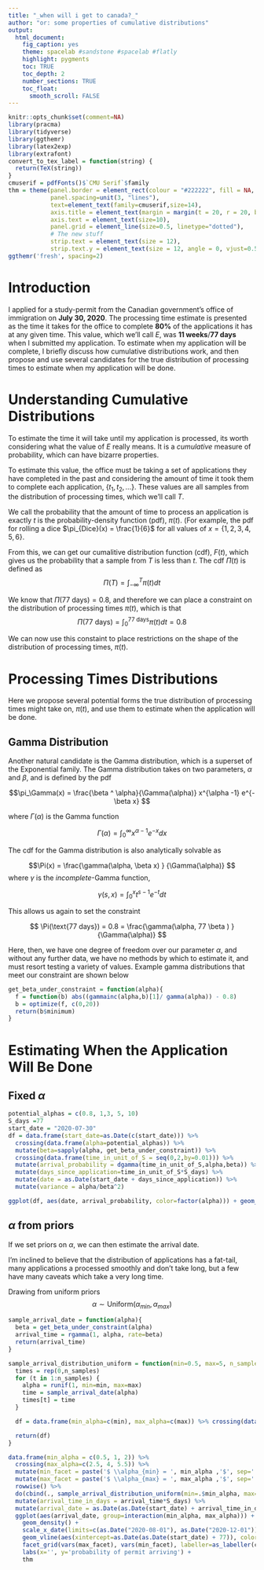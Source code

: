 ```yaml
---
title: "_when will i get to canada?_"
author: "or: some properties of cumulative distributions"
output:
  html_document:
    fig_caption: yes
    theme: spacelab #sandstone #spacelab #flatly
    highlight: pygments
    toc: TRUE
    toc_depth: 2
    number_sections: TRUE
    toc_float:
      smooth_scroll: FALSE
---
```


```r
knitr::opts_chunk$set(comment=NA)
library(pracma)
library(tidyverse)
library(ggthemr)
library(latex2exp)
library(extrafont)
convert_to_tex_label = function(string) {
  return(TeX(string))
}
cmuserif = pdfFonts()$`CMU Serif`$family
thm = theme(panel.border = element_rect(colour = "#222222", fill = NA, size=0.75),
            panel.spacing=unit(3, "lines"),
            text=element_text(family=cmuserif,size=14),
            axis.title = element_text(margin = margin(t = 20, r = 20, b = 0, l = 0)),
            axis.text = element_text(size=10),
            panel.grid = element_line(size=0.5, linetype="dotted"),
            # The new stuff
            strip.text = element_text(size = 12),
            strip.text.y = element_text(size = 12, angle = 0, vjust=0.5))
ggthemr('fresh', spacing=2)
```


# Introduction {#sec:intro}

I applied for a study-permit from the Canadian government's office of immigration on **July 30, 2020**. The processing time estimate is presented as the time it takes for the office to complete **80%** of the applications it has at any given time.
This value, which we'll call $E$, was **11 weeks**/**77 days** when I submitted my application. To estimate when my application will be complete, I briefly discuss how cumulative distributions work, and then propose and use several candidates for the true distribution of processing times to estimate when my application will be done.


# Understanding Cumulative Distributions {#sec:cumul}

To estimate the time it will take until my application is processed, its worth considering what the value of $E$ really means. It is a _cumulative_ measure of probability, which can have bizarre properties.

To estimate this value, the office must be taking a set of applications they have completed in the past and considering the amount of time it took them to complete each application, $\{t_1, t_2, \dots \}$. These values are all samples from the distribution of processing times, which we'll call $T$.

We call the probability that the amount of time to process an application is exactly $t$ is the probability-density function (pdf), $\pi(t)$. (For example, the pdf for rolling a dice $\pi_{Dice}(x) = \frac{1}{6}$ for all values of $x = \{1,2,3,4,5,6\}$.

From this, we can get our cumalitive distribution function (cdf), $F(t)$, which gives us the probability that a sample from $T$ is less than $t$. The cdf $\Pi(t)$ is defined as $$\Pi(T) = \int_{-\infty}^T \pi(t) dt$$


We know that $\Pi(\text{77 days}) = 0.8$, and therefore we can place a constraint on the distribution of processing times $\pi(t)$, which is that
$$\Pi(\text{77 days}) = \int_{0}^{77 \ \text{days}} \pi(t) dt   = 0.8$$

We can now use this constaint to place restrictions on the shape of the distribution of processing times, $\pi(t)$.

# Processing Times Distributions {#sec:proc}

Here we propose several potential forms the true distribution of processing times might take on, $\pi(t)$, and use them to estimate when the application will be done.

## Gamma Distribution

Another natural candidate is the Gamma distribution, which is a superset of the Exponential family. The Gamma distribution takes on two parameters,
$\alpha$ and $\beta$, and is defined by the pdf

$$\pi_\Gamma(x) = \frac{\beta ^ \alpha}{\Gamma(\alpha)} x^{\alpha -1} e^{-\beta x} $$

where $\Gamma(\alpha)$ is the Gamma function

$$\Gamma(\alpha) = \int_0^\infty x^{\alpha-1} e^{-x} dx$$

The cdf for the Gamma distribution is also analytically solvable as

$$\Pi(x) = \frac{\gamma(\alpha, \beta x) } {\Gamma(\alpha)} $$
where $\gamma$ is the _incomplete_-Gamma function,

$$\gamma(s,x) = \int_0^x t^{s-1} e^{-t} dt$$

This allows us again to set the constraint

$$ \Pi(\text{77 days}) = 0.8 = \frac{\gamma(\alpha, 77 \beta ) } {\Gamma(\alpha)}  $$

Here, then, we have one degree of freedom over our parameter $\alpha$, and without any further data, we have no methods by which to estimate it, and must resort testing a variety of values. Example gamma distributions that meet our constraint are shown below



```r
get_beta_under_constraint = function(alpha){
  f = function(b) abs((gammainc(alpha,b)[1]/ gamma(alpha)) - 0.8)
  b = optimize(f, c(0,20))
  return(b$minimum)
}
```



# Estimating When the Application Will Be Done {#sec:estim}

## Fixed $\alpha$
```r
potential_alphas = c(0.8, 1,3, 5, 10)
S_days =77
start_date = "2020-07-30"
df = data.frame(start_date=as.Date(c(start_date))) %>%
  crossing(data.frame(alpha=potential_alphas)) %>%
  mutate(beta=sapply(alpha, get_beta_under_constraint)) %>%
  crossing(data.frame(time_in_unit_of_S = seq(0,2,by=0.01))) %>%
  mutate(arrival_probability = dgamma(time_in_unit_of_S,alpha,beta)) %>%
  mutate(days_since_application=time_in_unit_of_S*S_days) %>%
  mutate(date = as.Date(start_date + days_since_application)) %>%
  mutate(variance = alpha/beta^2)

ggplot(df, aes(date, arrival_probability, color=factor(alpha))) + geom_line() + thm + labs(x='', y='probability of permit arriving', color=TeX('$\\alpha$'))
```


## $\alpha$ from priors


If we set priors on $\alpha$, we can then estimate the arrival date.

I'm inclined to believe that the distribution of applications has a fat-tail, many applications a processed smoothly and don't take long, but a few have many caveats which take a very long time.

Drawing from uniform priors $$\alpha \sim \text{Uniform}(\alpha_{min}, \alpha_{max})$$

```r
sample_arrival_date = function(alpha){
  beta = get_beta_under_constraint(alpha)
  arrival_time = rgamma(1, alpha, rate=beta)
  return(arrival_time)
}

sample_arrival_distribution_uniform = function(min=0.5, max=5, n_samples = 1000) {
  times = rep(0,n_samples)
  for (t in 1:n_samples) {  
    alpha = runif(1, min=min, max=max)
    time = sample_arrival_date(alpha)
    times[t] = time
  }

  df = data.frame(min_alpha=c(min), max_alpha=c(max)) %>% crossing(data.frame(arrival_time=times))

  return(df)
}
```

```r
data.frame(min_alpha = c(0.5, 1, 2)) %>%
  crossing(max_alpha=c(2.5, 4, 5.5)) %>%
  mutate(min_facet = paste('$ \\alpha_{min} = ', min_alpha ,'$', sep='')) %>%
  mutate(max_facet = paste('$ \\alpha_{max} = ', max_alpha ,'$', sep='')) %>%
  rowwise() %>%
  do(cbind(., sample_arrival_distribution_uniform(min=.$min_alpha, max=.$max_alpha), by=c("min_alpha", "max_alpha"))) %>%
  mutate(arrival_time_in_days = arrival_time*S_days) %>%
  mutate(arrival_date = as.Date(as.Date(start_date) + arrival_time_in_days)) %>%
  ggplot(aes(arrival_date, group=interaction(min_alpha, max_alpha))) +
    geom_density() +
    scale_x_date(limits=c(as.Date("2020-08-01"), as.Date("2020-12-01"))) +
    geom_vline(aes(xintercept=as.Date(as.Date(start_date) + 77)), color='black', linetype='dashed') +
    facet_grid(vars(max_facet), vars(min_facet), labeller=as_labeller(convert_to_tex_label, label_parsed)) +
    labs(x='', y='probability of permit arriving') +
    thm
```
